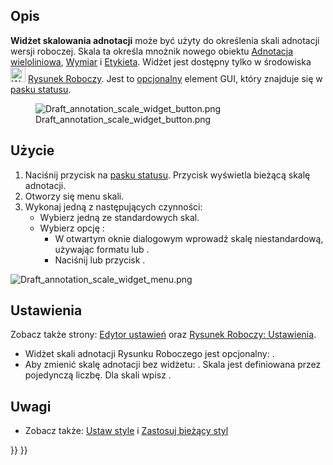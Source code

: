 <languages/>

<div class="mw-translate-fuzzy">
{{Docnav/pl
|[[Draft_Tray/pl|Tacka narzędziowa]]
|[[Draft_snap_widget/pl|Widżet przyciągania]]
|[[Draft_Workbench/pl|środowisko pracy Rysunek Roboczy]]
|IconL=
|IconR=
|IconC=Workbench_Draft.svg
}}
</div>

{{TOCright}}

<span id="Description"></span>
==Opis==

<div class="mw-translate-fuzzy">
'''Widżet skalowania adnotacji''' może być użyty do określenia skali adnotacji wersji roboczej. Skala ta określa mnożnik {{PropertyView|Mnożnik skali}} nowego obiektu [[Draft_Text/pl|Adnotacja wieloliniowa]], [[Draft_Dimension/pl|Wymiar]] i [[Draft_Label/pl|Etykieta]]. Widżet jest dostępny tylko w środowiska [[Image:Workbench_Draft.svg|24px]] [[Draft_Workbench/pl|Rysunek Roboczy]]. Jest to [[##Ustawienia|opcjonalny]] element GUI, który znajduje się w [[Status_bar/pl|pasku statusu]].
</div>

[[Image:Draft_annotation_scale_widget_button.png]]
<div class="mw-translate-fuzzy">
{{Caption|Widżet skali adnotacji środowiska Rysunek Roboczy.}}
</div>

<span id="Usage"></span>
==Użycie==

<div class="mw-translate-fuzzy">
# Naciśnij przycisk {{Button|x:x}} na [[Status_bar/pl|pasku statusu]]. Przycisk wyświetla bieżącą skalę adnotacji.
# Otworzy się menu skali.
# Wykonaj jedną z następujących czynności:
#* Wybierz jedną ze standardowych skal.
#* Wybierz opcję {{MenuCommand|Użytkownika}}:
#** W otwartym oknie dialogowym wprowadź skalę niestandardową, używając formatu {{Value|x:x}} lub {{Value|x<nowiki>=</nowiki>x}}.
#** Naciśnij {{KEY|Enter}} lub przycisk {{Button|OK}}.
</div>

[[Image:Draft_annotation_scale_widget_menu.png]]
{{Caption|Menu widżetu.}}

<span id="Preferences"></span>
==Ustawienia==

Zobacz także strony: [[Preferences_Editor/pl|Edytor ustawień]] oraz [[Draft_Preferences/pl|Rysunek Roboczy: Ustawienia]].

<div class="mw-translate-fuzzy">
* Widżet skali adnotacji Rysunku Roboczego jest opcjonalny: {{MenuCommand|Edycja → Preferencje ... → Rysunek Roboczy → Interfejs → Pokaż widżet skali adnotacji środowiska Rysunek Roboczy}}.
* Aby zmienić skalę adnotacji bez widżetu: {{MenuCommand|Przybory → Edycja parametrów ... → BaseApp → Preferencje → Mod → Draft → DraftAnnotationScale}}. Skala jest definiowana przez pojedynczą liczbę. Dla skali {{Value|1:50}} wpisz {{Value|0.02}}.
</div>

<span id="Notes"></span>
==Uwagi==

* Zobacz także: [[Draft_SetStyle/pl|Ustaw style]] i [[Draft_ApplyStyle/pl|Zastosuj bieżący styl]]


<div class="mw-translate-fuzzy">
{{Docnav/pl
|[[Draft_Tray/pl|Tacka narzędziowa]]
|[[Draft_snap_widget/pl|Widżet przyciągania]]
|[[Draft_Workbench/pl|środowisko pracy Rysunek Roboczy]]
|IconL=
|IconR=
|IconC=Workbench_Draft.svg
}}
</div>

{{Draft Tools navi{{#translation:}}}}
{{Userdocnavi{{#translation:}}}}